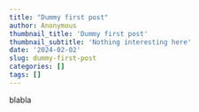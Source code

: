 ---
title: "Dummy first post"
author: Anonymous
thumbnail_title: 'Dummy first post'
thumbnail_subtitle: 'Nothing interesting here'
date: '2024-02-02'
slug: dummy-first-post
categories: []
tags: []
---

blabla